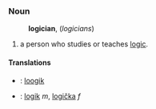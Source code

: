 ===Noun===
:'''logician''', (''logicians'')

# a person who studies or teaches [[logic]].

====Translations====
*{{et}}: [[loogik]]
*{{sk}}: [[logik#Slovak|logik]] ''m'', [[logička]] ''f''